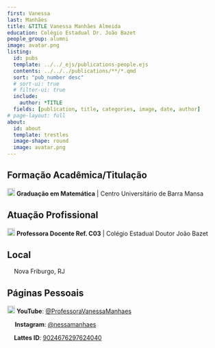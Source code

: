 ```yaml
---
first: Vanessa
last: Manhães
title: &TITLE Vanessa Manhães Almeida
education: Colégio Estadual Dr. João Bazet
people_group: alumni
image: avatar.png
listing:
  id: pubs
  template: ../../_ejs/publications-people.ejs 
  contents: ../../../publications/**/*.qmd
  sort: "pub_number desc"
  # sort-ui: true
  # filter-ui: true
  include:
    author: *TITLE
  fields: [publication, title, categories, image, date, author]
# page-layout: full
about: 
  id: about
  template: trestles
  image-shape: round
  image: avatar.png
---
```


## Formação Acadêmica/Titulação

<img src="img/graduation-cap-solid.svg" width="18"> **Graduação em Matemática** | Centro Universitário de Barra Mansa

## Atuação Profissional

<img src="img/briefcase-solid.svg" width="18"> **Professora Docente Ref. C03** | Colégio Estadual Doutor João Bazet 

## Local
<img src="img/location-dot-solid.svg" width="12"> Nova Friburgo, RJ

## Páginas Pessoais

<img src="img/youtube.svg" width="18"> **YouTube**: <a href="https://www.youtube.com/@ProfessoraVanessaManhaes" target="_blank">@ProfessoraVanessaManhaes</a>

<img src="img/instagram.svg" width="14"> **Instagram**: <a href="https://instagram.com/nessamanhaes" target="_blank">@nessamanhaes</a>

<img src="img/clipboard-regular.svg" width="12"> **Lattes ID**: <a href="http://lattes.cnpq.br/9024676297624040" target="_blank">9024676297624040</a>
